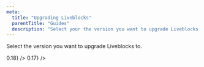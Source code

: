 ```yaml
---
meta:
  title: "Upgrading Liveblocks"
  parentTitle: "Guides"
  description: "Select your the version you want to upgrade Liveblocks to"
---
```


Select the version you want to upgrade Liveblocks to.

<ListGrid>
  <DocsCard
    title="Upgrading to 0.18"
    href="/docs/guides/upgrading/0.18"
    visual={<DocsCardGradientText>0.18</DocsCardGradientText>}
  />
  <DocsCard
    title="Upgrading to 0.17"
    href="/docs/guides/upgrading/0.17"
    visual={<DocsCardGradientText>0.17</DocsCardGradientText>}
  />
</ListGrid>
